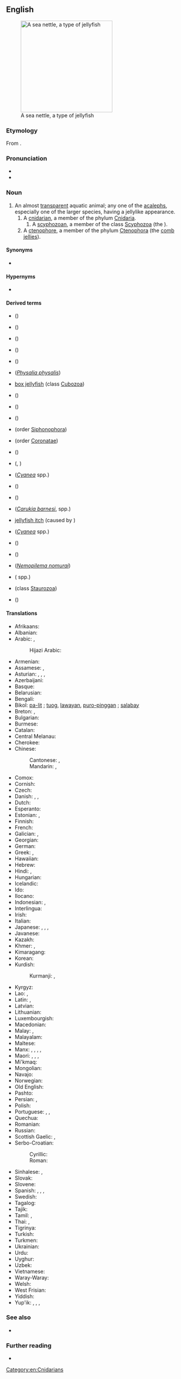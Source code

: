 {{also|jelly-fish|jelly fish}}
==English==
[[Image:Sea Nettle Jelly 1.jpg|250px|thumb|right|A sea nettle, a type of jellyfish]]

===Etymology===
From {{compound|en|jelly|fish}}.

===Pronunciation===
* {{IPA|/ˈdʒɛliˌfɪʃ/|lang=en}}
* {{audio|en-us-jellyfish.ogg|Audio (US)|lang=en}}

===Noun===
{{en-noun|~|jellyfish|jellyfishes}}

# An almost [[transparent]] aquatic animal; any one of the [[acaleph]]s, especially one of the larger species, having a jellylike appearance.
## A [[cnidarian]], a member of the phylum [[Cnidaria]].
### A [[scyphozoan]], a member of the class [[Scyphozoa]] (the {{vern|true jelly|true jellies}}).
## A [[ctenophore]], a member of the phylum [[Ctenophora]] (the [[comb jelly|comb jellies]]).

====Synonyms====
* {{l|en|jelly}}

====Hypernyms====
* {{ll|mul|Medusozoa}}

====Derived terms====
* {{vern|alarm jellyfish}} ({{taxlink|Atolla wyvillei|species|ver=190815}})
* {{vern|Atolla jellyfish}} ({{taxlink|Atolla wyvillei|species|ver=190815}})
* {{vern|barrel jellyfish}} ({{taxlink|Rhizostoma pulmo|species|ver=190815}})
* {{vern|blubber jellyfish}} ({{taxlink|Catostylus mosaicus|species|ver=190815}})
* {{vern|blue blubber jellyfish}} ({{taxlink|Catostylus mosaicus|species|ver=190815}})
* {{vern|blue bottle jellyfish}} (''[[Physalia physalis]]'')
* [[box jellyfish]] (class [[Cubozoa]])
* {{vern|cabbagehead jellyfish}} ({{taxlink|Stomolophus meleagris|species|ver=190815}})
* {{vern|cannonball jellyfish}} ({{taxlink|Stomolophus meleagris|species|ver=190815}})
* {{vern|common jellyfish}} ({{taxlink|Aurelia aurita|species|ver=190815}})
* {{vern|compound jellyfish}} (order [[Siphonophora]])
* {{vern|crown jellyfish}} (order [[Coronatae]])
* {{vern|flame jellyfish}} ({{taxlink|Rhopilema esculentum|species|ver=190815}})
* {{vern|fried-egg jellyfish}} ({{taxlink|Cotylorhiza tuberculata|species|ver=190815}}, {{taxlink|Phacellophora camtschatica|species|ver=190815}})
* {{vern|giant jellyfish}} (''[[Cyanea]]'' spp.)
* {{vern|helmet jellyfish}} ({{taxlink|Periphylla periphylla|species|ver=190815}})
* {{vern|immortal jellyfish}} ({{taxlink|Turritopsis dohrnii|species|ver=190815}})
* {{vern|Irukandji jellyfish}} (''[[Carukia barnesi]]'', {{taxlink|Malo|genus|ver=190815|nomul=1}} spp.)
* [[jellyfish itch]] (caused by {{taxlink|Linuche unguiculata|species|ver=190815}})
* {{vern|lion's mane jellyfish}} (''[[Cyanea]]'' spp.)
* {{vern|moon jellyfish}} ({{taxlink|Aurelia aurita|species|ver=190815}})
* {{vern|mushroom jellyfish}} ({{taxlink|Rhopilema verrilli|species|ver=190815}})
* {{vern|Nomura's jellyfish}} (''[[Nemopilema nomurai]]'')
*  {{vern|purple-striped jellyfish}} ({{taxlink|Pelagia|genus|ver=190815}} spp.)
* {{vern|stalked jellyfish}} (class [[Staurozoa]])
* {{vern|thimble jellyfish}} ({{taxlink|Linuche unguiculata|species|ver=190815}})

====Translations====
{{trans-top|aquatic animal}}
* Afrikaans: {{t|af|jellievis}}
* Albanian: {{t+|sq|kandil deti}}
* Arabic: {{t|ar|قِنْدِيل الْبَحْر|m}} {{qualifier|sea lamp}}, {{t|ar|قِنْدِيل|m}}
*: Hijazi Arabic: {{t|acw|قَنْديل|m|tr=gandīl}}
* Armenian: {{t+|hy|մեդուզա|sc=Armn}}
* Assamese: {{t|as|সাগৰীয়া ছাতি}}, {{t|as|জেলীমাছ}}
* Asturian: {{t|ast|marmoca|f}}, {{t|ast|aguamala|f}}, {{t|ast|veleru|m}}, {{t|ast|celentereu|m}}
* Azerbaijani: {{t+|az|meduza}}
* Basque: {{t|eu|marmoka}}
* Belarusian: {{t|be|меду́за|f|sc=Cyrl}}
* Bengali: {{t|bn|জেলিফিশ|sc=Beng}}
* Bikol: [[pa-lit]] {{qualifier|small}}; [[tuog]], [[lawayan]], [[puro-pinggan]] {{qualifier|large}}; [[salabay]] {{qualifier|Portuguese man-of-war}}{{attention|und|Please specify the language; there are at least 10 different Bikol languages}}
* Breton: {{t+|br|morgaoulenn|f}}, {{t+|br|blonegenn-vor|f}}
* Bulgarian: {{t|bg|меду́за|f|sc=Cyrl}}
* Burmese: {{t+|my|ငါးဖန်ခွက်|sc=Mymr}}
* Catalan: {{t+|ca|medusa|f}}
* Central Melanau: {{t|mel|buboh}}
* Cherokee: {{t|chr|ᏩᏂᎨ ᎠᏣᏗ|sc=Cher}}
* Chinese:
*: Cantonese: {{t|yue|水母|tr=seoi2 mou5|sc=Hani}}, {{t|yue|海蜇|tr=hoi2 zit3|sc=Hani}} {{qualifier|edible}}
*: Mandarin: {{t+|cmn|水母|tr=shuǐmǔ|sc=Hani}}, {{t+|cmn|海蜇|tr=hǎizhé|sc=Hani}}
* Comox: {{t|coo|q̓ʊpɬanačaɬ}}
* Cornish: {{t|kw|morgowlesen|f}}
* Czech: {{t|cs|medúza|f}}
* Danish: {{t|da|gople|c}}, {{t|da|vandmand|c}}, {{t+|da|brandmand|c}}
* Dutch: {{t+|nl|kwal|f}}
* Esperanto: {{t|eo|meduzo}}
* Estonian: {{t|et|meduus}}, {{t|et|millimallikas}}
* Finnish: {{t+|fi|meduusa}}
* French: {{t+|fr|méduse|f}}
* Galician: {{t+|gl|augamar|f}}, {{t+|gl|medusa|f}}
* Georgian: {{t|ka|მედუზა|sc=Geor}}
* German: {{t+|de|Qualle|f}}
* Greek: {{t+|el|μέδουσα|f|sc=Grek}}, {{t+|el|τσούχτρα|f|sc=Grek}}
* Hawaiian: {{t|haw|pololia}}
* Hebrew: {{t+|he|מֶדוּזָה|f|tr=meduzá|sc=Hebr}}
* Hindi: {{t|hi|जेलिफ़िश|sc=Deva}}, {{t|hi|गिजगिजिया|sc=Deva}}
* Hungarian: {{t+|hu|medúza}}
* Icelandic: {{t+|is|marglytta|f}}
* Ido: {{t+|io|meduzo}}
* Ilocano: {{t|ilo|karominas}}
* Indonesian: {{t|id|ubur-ubur}}, {{t|id|ampai-ampai}}
* Interlingua: {{t|ia|medusa}}
* Irish: {{t|ga|smugairle róin|m}}
* Italian: {{t+|it|medusa|f}}
* Japanese: {{t+|ja|海月|sc=Jpan|tr=くらげ, kurage}}, {{t+|ja|水母|tr=くらげ, kurage|sc=Jpan}}, {{t|ja|クラゲ|tr=kurage|sc=Jpan}}, {{t|ja|すいぼ|tr=suibo|sc=Jpan}}
* Javanese: {{t|jv|uwur-uwur}}
* Kazakh: {{t|kk|медуза|sc=Cyrl}}
* Khmer: {{t|km|ខ្ញែសមុទ្រ}}, {{t|km|ជំពុលទឹក}}
* Kimaragang: {{t|kqr|bolung}}
* Korean: {{t+|ko|해파리}}
* Kurdish: {{t|ku|bûka deryayê|f}}
*: Kurmanji: {{t+|ku|pişemasî}}, {{t+|ku|medûsa}}
{{trans-mid}}
* Kyrgyz: {{t+|ky|медуза|sc=Cyrl}}
* Lao: {{t|lo|ແມງກະພົນ}}, {{t|lo|ກະພົນ}}
* Latin: {{t|la|pulmo}}, {{t|la|halipleumon}}
* Latvian: {{t|lv|medūza|f}}
* Lithuanian: {{t|lt|medūza|f}}
* Luxembourgish: {{t|lb|Jelliskapp|m}}
* Macedonian: {{t|mk|медуза|f|sc=Cyrl}}
* Malay: {{t|ms|ampai-ampai}}, {{t|ms|ubur-ubur}}
* Malayalam: {{t|ml|കടല്ച്ചൊറി}}
* Maltese: {{t|mt|brama|f}}
* Manx: {{t|gv|skeeah ny muc varrey|m}}, {{t|gv|skeeah rauney|m}}, {{t|gv|slouree|f}}, {{t|gv|slumm|m}}, {{t|gv|smug rauney|m}}
* Maori: {{t|mi|maremaretai}}, {{t|mi|petipeti}}, {{t|mi|kūreperepe-ā-tai}}, {{t|mi|kūreperepe moana}}
* Mi'kmaq: {{t|mic|sasap|an}}
* Mongolian: {{t+|mn|медуз|sc=Cyrl}}
* Navajo: {{t|nv|jélii łóóʼ}}
* Norwegian: {{t|no|manet}}
* Old English: {{t-needed|ang}}
* Pashto: {{t|ps|مېډوسا|f}}
* Persian: {{t|fa|عروس دریایی|tr=orus daryâyi|sc=fa-Arab}} {{qualifier|sea bride}}, {{t|fa|چتر دریایی|tr=čatr daryâyi|sc=fa-Arab}} {{qualifier|sea umbrella}}
* Polish: {{t+|pl|meduza|f}}
* Portuguese: {{t+|pt|medusa|f}}, {{t+|pt|água-viva|f}}, {{t+|pt|alforreca|f}}
* Quechua: {{t|qu|kachu k'arachiq}}
* Romanian: {{t+|ro|meduză|f}}
* Russian: {{t+|ru|меду́за|f}}
* Scottish Gaelic: {{t|gd|sgeoldair|m}}, {{t|gd|sgoldrach|m}}
* Serbo-Croatian:
*: Cyrillic: {{t|sh|медуза|f}}
*: Roman: {{t+|sh|meduza|f}}
* Sinhalese: {{t|si|ලොඩි}}, {{t|si|ජෙලිෆිෂ්}}
* Slovak: {{t+|sk|medúza|f}}
* Slovene: {{t+|sl|meduza|f}}
* Spanish: {{t+|es|medusa|f}}, {{t+|es|aguamala|m}} {{qualifier|Colombia|Costa Rica|Cuba|Ecuador|Mexico|Nicaragua|Panama|Southern Spain|Venezuela}}, {{t+|es|aguaviva|m}} {{qualifier|Argentina|Southern Spain and Canary Islands|Uruguay}}, {{t|es|malagua|f}} {{qualifier|Peru}}
* Swedish: {{t+|sv|manet|c}}
* Tagalog: {{t+|tl|dikya}}
* Tajik: {{t|tg|медуза|sc=Cyrl}}
* Tamil: {{t+|ta|இழுது}}, {{t|ta|சொறிமுட்டை|sc=Taml}}
* Thai: {{t|th|แมงกะพรุน}}, {{t+|th|กะพรุน}}
* Tigrinya: {{t|ti|ዓሳ ለግለግ}}
* Turkish: {{t+|tr|denizanası}}
* Turkmen: {{t|tk|meduza}}
* Ukrainian: {{t|uk|меду́за|f|sc=Cyrl}}
* Urdu: {{t|ur|جیلیفش|tr=jelifiś|sc=ur-Arab}}
* Uyghur: {{t|ug|مېدۇزا}}
* Uzbek: {{t+|uz|meduza}}
* Vietnamese: {{t+|vi|sứa}}
* Waray-Waray: {{t|war|bantol}}
* Welsh: {{t|cy|sglefren fôr}}
* West Frisian: {{t|fy|kwab|c}}
* Yiddish: {{t|yi|מעדוזע|f|sc=Hebr}}
* Yup'ik: {{t|esu|egaarniq}}, {{t|esu|itulek}}, {{t|esu|masaaq}}, {{t|esu|nuayaaq}}
{{trans-bottom}}

===See also===
* {{l|en|medusa}}

===Further reading===
* {{projectlink|wikipedia}}

[[Category:en:Cnidarians]]